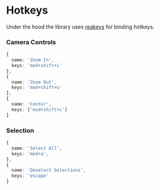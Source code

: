 
<Meta title="Docs/Advanced/Hotkeys" />

# Hotkeys

Under the hood the library uses [reakeys](https://github.com/reaviz/reakeys) for
binding hotkeys.

### Camera Controls

```ts
{
  name: 'Zoom In',
  keys: 'mod+shift+i'
},
{
  name: 'Zoom Out',
  keys: 'mod+shift+o'
},
{
  name: 'Center',
  keys: ['mod+shift+c']
}
```

### Selection

```ts
{
  name: 'Select All',
  keys: 'mod+a',
},
{
  name: 'Deselect Selections',
  keys: 'escape'
}
```
